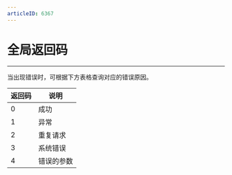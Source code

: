 ```yaml
---
articleID: 6367
---
```

<style>
table th:nth-of-type(1) { min-width: 120px; width: 30%; }
table th:nth-of-type(2) { min-width: 120px; width: 70%; }
table {width: 100%;}
</style>

# 全局返回码
---
当出现错误时，可根据下方表格查询对应的错误原因。

| 返回码 | 说明     |
| ------- | ---------- |
| 0       | 成功       |
| 1       | 异常       |
| 2       | 重复请求   |
| 3       | 系统错误   |
| 4       | 错误的参数 |
